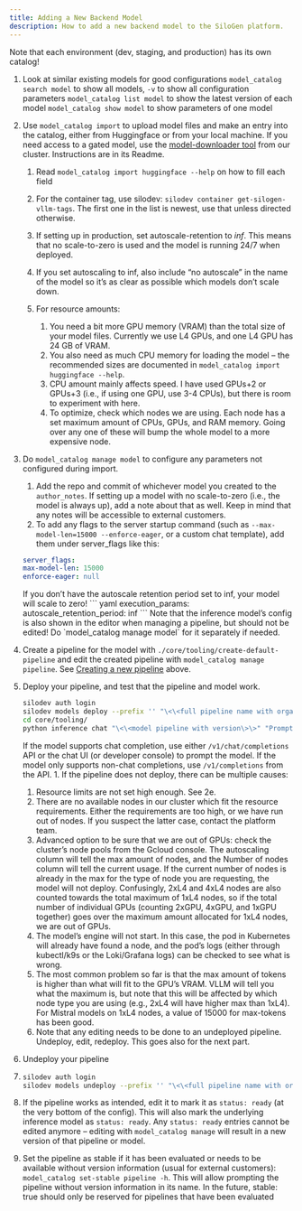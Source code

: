 ```yaml
---
title: Adding a New Backend Model
description: How to add a new backend model to the SiloGen platform.
---
```


Note that each environment (dev, staging, and production) has its own catalog!

1. Look at similar existing models for good configurations
   `model_catalog search model` to show all models, `-v` to show all configuration parameters
   `model_catalog list model` to show the latest version of each model
   `model_catalog show model` to show parameters of one model
1. Use `model_catalog import` to upload model files and make an entry into the catalog, either from Huggingface or from your local machine. If you need access to a gated model, use the [model-downloader tool](https://github.com/silogen/silogen-gitops/tree/main/k8s/apps/model-downloader) from our cluster. Instructions are in its Readme.

   1. Read `model_catalog import huggingface --help` on how to fill each field
   1. For the container tag, use silodev: `silodev container get-silogen-vllm-tags`. The first one in the list is newest, use that unless directed otherwise.
   1. If setting up in production, set autoscale-retention to _inf_. This means that no scale-to-zero is used and the model is running 24/7 when deployed.
   1. If you set autoscaling to inf, also include “no autoscale” in the name of the model so it’s as clear as possible which models don’t scale down.
   1. For resource amounts:

      1. You need a bit more GPU memory (VRAM) than the total size of your model files. Currently we use L4 GPUs, and one L4 GPU has 24 GB of VRAM.
      1. You also need as much CPU memory for loading the model – the recommended sizes are documented in `model_catalog import huggingface --help`.
      1. CPU amount mainly affects speed. I have used GPUs+2 or GPUs+3 (i.e., if using one GPU, use 3-4 CPUs), but there is room to experiment with here.
      1. To optimize, check which nodes we are using. Each node has a set maximum amount of CPUs, GPUs, and RAM memory. Going over any one of these will bump the whole model to a more expensive node.

1. Do `model_catalog manage model` to configure any parameters not configured during import.

   1. Add the repo and commit of whichever model you created to the `author_notes`. If setting up a model with no scale-to-zero (i.e., the model is always up), add a note about that as well. Keep in mind that any notes will be accessible to external customers.
   1. To add any flags to the server startup command (such as `--max-model-len=15000 --enforce-eager`, or a custom chat template), add them under server_flags like this:

   ```yaml
   server_flags:
   max-model-len: 15000
   enforce-eager: null
   ```

   <Admonition type="note" title="Note">
     If you don’t have the autoscale retention period set to inf, your model
     will scale to zero!
   </Admonition>
   ``` yaml execution_params: autoscale_retention_period: inf ``` Note that the
   inference model’s config is also shown in the editor when managing a
   pipeline, but should not be edited! Do `model_catalog manage model` for it
   separately if needed.

1. Create a pipeline for the model with `./core/tooling/create-default-pipeline` and edit the created pipeline with `model_catalog manage pipeline`. See [Creating a new pipeline](pipelines#creating-a-new-pipeline) above.

1. Deploy your pipeline, and test that the pipeline and model work.

   ```bash
   silodev auth login
   silodev models deploy --prefix '' "\<\<full pipeline name with organisation and version\>\>"
   cd core/tooling/
   python inference chat "\<\<model pipeline with version\>\>" "Prompt here" -c "your collection, if used"
   ```

   If the model supports chat completion, use either `/v1/chat/completions` API or the chat UI (or developer console) to prompt the model. If the model only supports non-chat completions, use `/v1/completions` from the API. 1. If the pipeline does not deploy, there can be multiple causes:

   1. Resource limits are not set high enough. See 2e.
   1. There are no available nodes in our cluster which fit the resource requirements. Either the requirements are too high, or we have run out of nodes. If you suspect the latter case, contact the platform team.
   1. Advanced option to be sure that we are out of GPUs: check the cluster’s node pools from the Gcloud console. The autoscaling column will tell the max amount of nodes, and the Number of nodes column will tell the current usage. If the current number of nodes is already in the max for the type of node you are requesting, the model will not deploy. Confusingly, 2xL4 and 4xL4 nodes are also counted towards the total maximum of 1xL4 nodes, so if the total number of individual GPUs (counting 2xGPU, 4xGPU, and 1xGPU together) goes over the maximum amount allocated for 1xL4 nodes, we are out of GPUs.
   1. The model’s engine will not start. In this case, the pod in Kubernetes will already have found a node, and the pod’s logs (either through kubectl/k9s or the Loki/Grafana logs) can be checked to see what is wrong.
   1. The most common problem so far is that the max amount of tokens is higher than what will fit to the GPU’s VRAM. VLLM will tell you what the maximum is, but note that this will be affected by which node type you are using (e.g., 2xL4 will have higher max than 1xL4). For Mistral models on 1xL4 nodes, a value of 15000 for max-tokens has been good.
   1. Note that any editing needs to be done to an undeployed pipeline. Undeploy, edit, redeploy. This goes also for the next part.

1. Undeploy your pipeline
1. ```bash
   silodev auth login
   silodev models undeploy --prefix '' "\<\<full pipeline name with organisation and version\>\>"
   ```
1. If the pipeline works as intended, edit it to mark it as `status: ready` (at the very bottom of the config). This will also mark the underlying inference model as `status: ready`. Any `status: ready` entries cannot be edited anymore – editing with `model_catalog manage` will result in a new version of that pipeline or model.
1. Set the pipeline as stable if it has been evaluated or needs to be available without version information (usual for external customers): `model_catalog set-stable pipeline -h`. This will allow prompting the pipeline without version information in its name. In the future, stable: true should only be reserved for pipelines that have been evaluated
